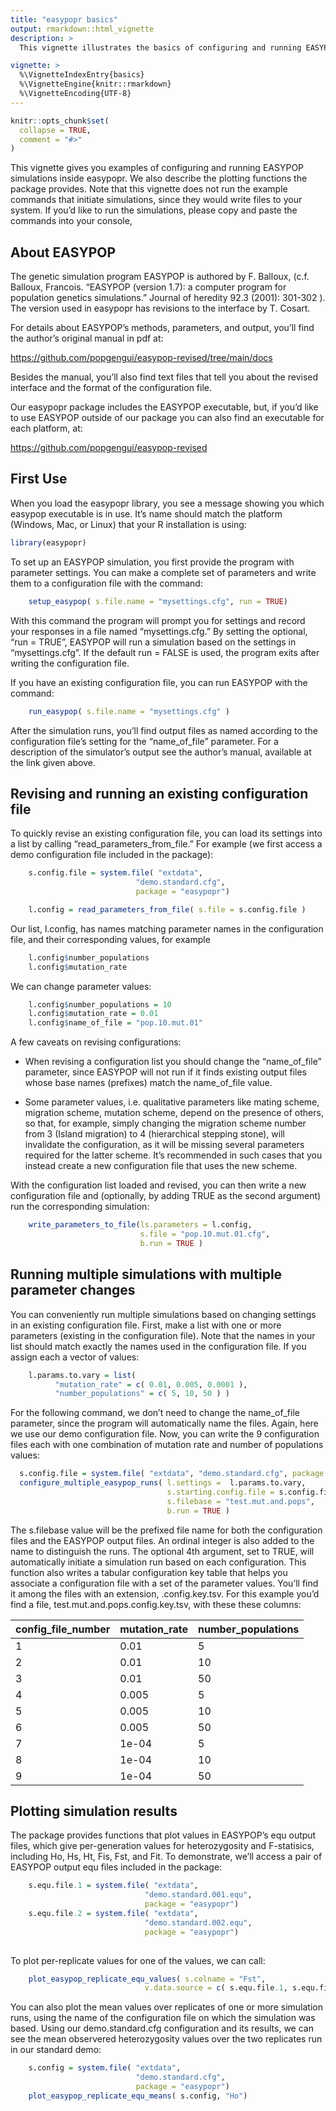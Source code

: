 ```yaml
---
title: "easypopr basics"
output: rmarkdown::html_vignette
description: >
  This vignette illustrates the basics of configuring and running EASYPOP simulations in R.

vignette: >
  %\VignetteIndexEntry{basics}
  %\VignetteEngine{knitr::rmarkdown}
  %\VignetteEncoding{UTF-8}
---
```


```r
knitr::opts_chunk$set(
  collapse = TRUE,
  comment = "#>"
)
```

This vignette gives you examples of configuring and running EASYPOP simulations inside easypopr. We also describe the plotting functions the package provides. Note that this vignette does not run the example commands that initiate simulations, since they would write files to your system. If you'd like to run the simulations, please copy and paste the commands into your console,

## About EASYPOP

The genetic simulation program EASYPOP is authored by F. Balloux, (c.f. Balloux, Francois. "EASYPOP (version 1.7): a computer program for population genetics simulations." Journal of heredity 92.3 (2001): 301-302 ). The version used in easypopr has revisions to the interface by T. Cosart.

For details about EASYPOP's methods, parameters, and output, you'll find the author's original manual in pdf at:

<https://github.com/popgengui/easypop-revised/tree/main/docs>

Besides the manual, you'll also find text files that tell you about the revised interface and the format of the configuration file.

Our easypopr package includes the EASYPOP executable, but, if you'd like to use EASYPOP outside of our package you can also find an executable for each platform, at:

<https://github.com/popgengui/easypop-revised>

## First Use

When you load the easypopr library, you see a message showing you which easypop executable is in use. It's name should match the platform (Windows, Mac, or Linux) that your R installation is using:

```r
library(easypopr)
```

To set up an EASYPOP simulation, you first provide the program with parameter settings. You can make a complete set of parameters and write them to a configuration file with the command:

```r
    setup_easypop( s.file.name = "mysettings.cfg", run = TRUE)
```

With this command the program will prompt you for settings and record your responses in a file named "mysettings.cfg." By setting the optional, "run = TRUE", EASYPOP will run a simulation based on the settings in "mysettings.cfg". If the default run = FALSE is used, the program exits after writing the configuration file.

If you have an existing configuration file, you can run EASYPOP with the command:

```r
    run_easypop( s.file.name = "mysettings.cfg" )
```

After the simulation runs, you'll find output files as named according to the configuration file's setting for the "name_of_file" parameter. For a description of the simulator's output see the author's manual, available at the link given above.

## Revising and running an existing configuration file

To quickly revise an existing configuration file, you can load its settings into a list by calling "read_parameters_from_file." For example (we first access a demo configuration file included in the package):

```r
    s.config.file = system.file( "extdata", 
                            "demo.standard.cfg", 
                            package = "easypopr") 

    l.config = read_parameters_from_file( s.file = s.config.file )
```

Our list, l.config, has names matching parameter names in the configuration file, and their corresponding values, for example

```r
    l.config$number_populations
    l.config$mutation_rate
```

We can change parameter values:

```r
    l.config$number_populations = 10
    l.config$mutation_rate = 0.01
    l.config$name_of_file = "pop.10.mut.01"
```

A few caveats on revising configurations:

-   When revising a configuration list you should change the "name_of_file" parameter, since EASYPOP will not run if it finds existing output files whose base names (prefixes) match the name_of_file value.

-   Some parameter values, i.e. qualitative parameters like mating scheme, migration scheme, mutation scheme, depend on the presence of others, so that, for example, simply changing the migration scheme number from 3 (Island migration) to 4 (hierarchical stepping stone), will invalidate the configuration, as it will be missing several parameters required for the latter scheme. It's recommended in such cases that you instead create a new configuration file that uses the new scheme.

With the configuration list loaded and revised, you can then write a new configuration file and (optionally, by adding TRUE as the second argument) run the corresponding simulation:

```r
    write_parameters_to_file(ls.parameters = l.config, 
                             s.file = "pop.10.mut.01.cfg", 
                             b.run = TRUE )
```

## Running multiple simulations with multiple parameter changes

You can conveniently run multiple simulations based on changing settings in an existing configuration file. First, make a list with one or more parameters (existing in the configuration file). Note that the names in your list should match exactly the names used in the configuration file. If you assign each a vector of values:

```r
    l.params.to.vary = list( 
          "mutation_rate" = c( 0.01, 0.005, 0.0001 ),
          "number_populations" = c( 5, 10, 50 ) )
```

For the following command, we don't need to change the name_of_file parameter, since the program will automatically name the files. Again, here we use our demo configuration file. Now, you can write the 9 configuration files each with one combination of mutation rate and number of populations values:

```r

  s.config.file = system.file( "extdata", "demo.standard.cfg", package = "easypopr") 
  configure_multiple_easypop_runs( l.settings =  l.params.to.vary, 
                                   s.starting.config.file = s.config.file, 
                                   s.filebase = "test.mut.and.pops",
                                   b.run = TRUE )
```

The s.filebase value will be the prefixed file name for both the configuration files and the EASYPOP output files. An ordinal integer is also added to the name to distinguish the runs. The optional 4th argument, set to TRUE, will automatically initiate a simulation run based on each configuration. This function also writes a tabular configuration key table that helps you associate a configuration file with a set of the parameter values. You'll find it among the files with an extension, .config.key.tsv. For this example you'd find a file, test.mut.and.pops.config.key.tsv, with these these columns:

| config_file_number | mutation_rate | number_populations |
|--------------------|---------------|--------------------|
| 1                  | 0.01          | 5                  |
| 2                  | 0.01          | 10                 |
| 3                  | 0.01          | 50                 |
| 4                  | 0.005         | 5                  |
| 5                  | 0.005         | 10                 |
| 6                  | 0.005         | 50                 |
| 7                  | 1e-04         | 5                  |
| 8                  | 1e-04         | 10                 |
| 9                  | 1e-04         | 50                 |

## Plotting simulation results

The package provides functions that plot values in EASYPOP's equ output files, which give per-generation values for heterozygosity and F-statisics, including Ho, Hs, Ht, Fis, Fst, and Fit. To demonstrate, we'll access a pair of EASYPOP output equ files included in the package:

```r

    s.equ.file.1 = system.file( "extdata", 
                              "demo.standard.001.equ", 
                              package = "easypopr")
    s.equ.file.2 = system.file( "extdata", 
                              "demo.standard.002.equ", 
                              package = "easypopr")
 
```
To plot per-replicate values for one of the values, we can call:

```r
    plot_easypop_replicate_equ_values( s.colname = "Fst", 
                              v.data.source = c( s.equ.file.1, s.equ.file.2 ) )

```

You can also plot the mean values over replicates of one or more simulation runs, using the name of the configuration file on which the simulation was based.  Using our demo.standard.cfg configuration and its results, we can see the mean observered heterozygosity values over the two replicates run in our standard demo:


```r
    s.config = system.file( "extdata", 
                            "demo.standard.cfg", 
                            package = "easypopr") 
    plot_easypop_replicate_equ_means( s.config, "Ho")
```

